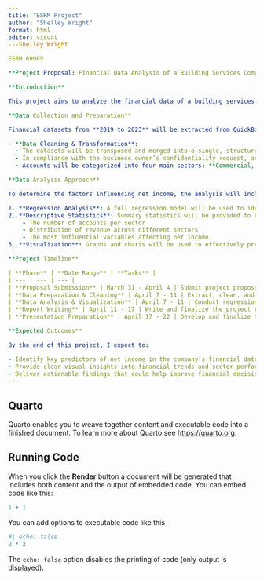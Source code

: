 ---
title: "ESRM Project"
author: "Shelley Wright"
format: html
editor: visual
---Shelley Wright

ESRM 6990V

**Project Proposal: Financial Data Analysis of a Building Services Company**

**Introduction**

This project aims to analyze the financial data of a building services company where I have been employed for 25 years. The primary research question is: **What predictor variables influence net income?** Identifying these key factors will provide insights into financial trends and potential areas for optimization.

**Data Collection and Preparation**

Financial datasets from **2019 to 2023** will be extracted from QuickBooks and imported into Excel. The following steps will be taken to ensure data integrity and confidentiality:

- **Data Cleaning & Transformation**:
  - The datasets will be transposed and merged into a single, structured dataset for analysis.
  - In compliance with the business owner’s confidentiality request, account names and the company name will be anonymized.
  - Accounts will be categorized into four main sectors: **Commercial, Industrial, University, and Medical.**

**Data Analysis Approach**

To determine the factors influencing net income, the analysis will include:

1. **Regression Analysis**: A full regression model will be used to identify significant predictor variables.
2. **Descriptive Statistics**: Summary statistics will be provided to highlight key financial trends, including:
    - The number of accounts per sector
    - Distribution of revenue across different sectors
    - The most influential variables affecting net income
3. **Visualization**: Graphs and charts will be used to effectively present findings from both the descriptive statistics and regression model.

**Project Timeline**

| **Phase** | **Date Range** | **Tasks** |
| --- | --- | --- |
| **Proposal Submission** | March 31 - April 4 | Submit project proposal for approval |
| **Data Preparation & Cleaning** | April 7 - 11 | Extract, clean, and categorize datasets |
| **Data Analysis & Visualization** | April 7 - 11 | Conduct regression analysis and create visual representations |
| **Report Writing** | April 11 - 17 | Write and finalize the project report |
| **Presentation Preparation** | April 17 - 22 | Develop and finalize the project presentation |

**Expected Outcomes**

By the end of this project, I expect to:

- Identify key predictors of net income in the company’s financial data.
- Provide clear visual insights into financial trends and sector performance.
- Deliver actionable findings that could help improve financial decision-making.
---

## Quarto

Quarto enables you to weave together content and executable code into a finished document. To learn more about Quarto see <https://quarto.org>.

## Running Code

When you click the **Render** button a document will be generated that includes both content and the output of embedded code. You can embed code like this:

```{r}
1 + 1
```

You can add options to executable code like this

```{r}
#| echo: false
2 * 2
```

The `echo: false` option disables the printing of code (only output is displayed).
